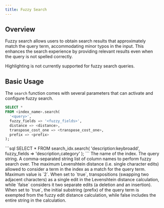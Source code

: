 ```yaml
---
title: Fuzzy Search
---
```


## Overview

Fuzzy search allows users to obtain search results that approximately match the query term,
accommodating minor typos in the input. This enhances the search experience by
providing relevant results even when the query is not spelled correctly.

<Note>
Highlighting is not currently supported for fuzzy search queries.
</Note>

## Basic Usage

The `search` function comes with several parameters that can activate and configure fuzzy search.

```sql
SELECT *
FROM <index_name>.search(
  '<query>',
  fuzzy_fields => '<fuzzy_fields>',
  distance => <distance>,
  transpose_cost_one => <transpose_cost_one>,
  prefix => <prefix>
);
```

<Accordion title="Example Usage">
```sql
SELECT *
FROM search_idx.search(
  'description:keybroadd',
  fuzzy_fields => 'description,category'
);
```
</Accordion>

<ParamField body="index_name" required>
  The name of the index.
</ParamField>
<ParamField body="query" required>
  The query string.
</ParamField>
<ParamField body="fuzzy_fields" required>
  A comma-separated string list of column names to perform fuzzy search over.
</ParamField>
<ParamField body="distance" default={2}>
  The maximum Levenshtein distance (i.e. single character edits) allowed to consider a term in the index as a match for the query term.
  Maximum value is `2`.
</ParamField>
<ParamField body="transpose_cost_one" default={true}>
  When set to `true`, transpositions (swapping two adjacent characters) as a single edit in the Levenshtein distance calculation,
  while `false` considers it two separate edits (a deletion and an insertion).
</ParamField>
<ParamField body="prefix" default={true}>
  When set to `true`, the initial substring (prefix) of the query term is exempted from the fuzzy edit distance calculation,
  while false includes the entire string in the calculation.
</ParamField>

